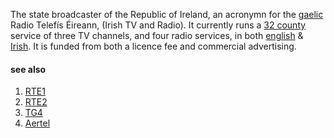 {{rfc}}

The state broadcaster of the Republic of Ireland, an acronymn for the [[gaelic]] Radio Telefís Éireann, (Irish TV and Radio). It currently runs a [[32 county]] service of three TV channels, and four radio services, in both [[english]] & [[Irish]]. It is funded from both a licence fee and commercial advertising.


====see also====
#[[RTE1]]
#[[RTE2]]
#[[TG4]]
#[[Aertel]]